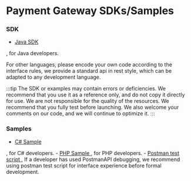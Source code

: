 # Payment Gateway SDKs/Samples

### SDK

- <a href="/CloudJavaSdk">
  Java SDK
</a>
  , for Java developers.

For other languages, please encode your own code according to the interface rules, we provide a standard api in rest style, which can be adapted to any development language.

:::tip
The SDK or examples may contain errors or deficiencies. We recommend that you use it as a reference only, and do not copy it directly for use. We are not responsible for the quality of the resources. We recommend that you fully test before launching. We also welcome your comments on our code, and we will continue to optimize it.
:::

### Samples

- <a href="/CloudCDemo">
  C# Sample
</a>
  , for C# developers.
- <a href="/CloudPhpDemo">
  PHP Sample
</a>
  , for PHP developers.
- <a href="/PostmanTestScript">
  Postman test script
</a>
  , If a developer has used PostmanAPI debugging, we recommend using postman test script for interface experience before formal development.


